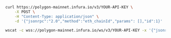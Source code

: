 
<Tabs>
  <TabItem value="cURL">

```bash
curl https://polygon-mainnet.infura.io/v3/YOUR-API-KEY \
    -X POST \
    -H "Content-Type: application/json" \
    -d '{"jsonrpc":"2.0","method":"eth_chainId","params": [],"id":1}'
```

  </TabItem>
  <TabItem value="WSS">

```bash
wscat -c wss://polygon-mainnet.infura.io/ws/v3/YOUR-API-KEY -x '{"jsonrpc":"2.0","method":"eth_chainId","params": [],"id":1}'
```

  </TabItem>

</Tabs>

